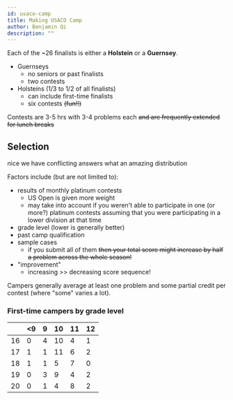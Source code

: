 ```yaml
---
id: usaco-camp
title: Making USACO Camp
author: Benjamin Qi
description: ""
---
```


<resources>
	<resource source="Quora" title="What is it like to attend USACO Camp?" url="https://www.quora.com/What-is-it-like-to-attend-the-USACO-training-camp"> </resource>
</resources>

Each of the \~26 finalists is either a **Holstein** or a **Guernsey**. 

 - Guernseys
   - no seniors or past finalists
   - two contests
 - Holsteins (1/3 to 1/2 of all finalists)
   - can include first-time finalists
   - six contests ~~(fun!!)~~

Contests are 3-5 hrs with 3-4 problems each ~~and are frequently extended for lunch breaks~~

## Selection

<resources>
  <resource source="Quora"  title="How do I get into USACO Camp?" url="https://www.quora.com/How-do-I-get-into-the-USACO-training-camp"></resource>
  <resource source="Quora"  title="Is USACO Training Progress used in the selection of USACO Finalists?" url="https://www.quora.com/Is-progress-in-the-USACO-Training-Gateway-used-in-the-selection-of-USACO-finalists">nice we have conflicting answers</resource>
  <resource source="Jelani Nelson" title="2011-20 USACO Camp Unique Participants by State" url="https://tinyurl.com/usacomap">what an amazing distribution</resource>
</resources>

Factors include (but are not limited to):

  - results of monthly platinum contests
    - US Open is given more weight
    - may take into account if you weren't able to participate in one (or more?) platinum contests assuming that you were participating in a lower division at that time
  - grade level (lower is generally better)
  - past camp qualification
  - sample cases
    - if you submit all of them ~~then your total score might increase by half a problem across the whole season!~~
  - "improvement"
    - increasing >> decreasing score sequence!

Campers generally average at least one problem and some partial credit per contest (where "some" varies a lot).

### First-time campers by grade level

<center>

|    | <9 | 9 | 10 | 11 | 12 |
|----|----|---|----|----|----|
| 16 | 0  | 4 | 10 | 4  | 1  |
| 17 | 1  | 1 | 11 | 6  | 2  |
| 18 | 1  | 1 | 5  | 7  | 0  |
| 19 | 0  | 3 | 9  | 4  | 2  |
| 20 | 0  | 1 | 4  | 8  | 2  |

</center>
